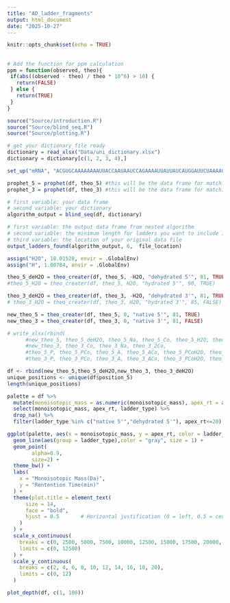 ```yaml
---
title: "AD_ladder_fragments"
output: html_document
date: "2025-10-27"
---
```


```r
knitr::opts_chunk$set(echo = TRUE)
```

## 
```r
# Add the function for ppm calculation
ppm = function(observed, theo){
 if(abs((observed - theo) / theo * 10^6) > 10) {
   return(FALSE)
 } else {
   return(TRUE)
 }
}

source("Source/introduction.R")
source("Source/blind_seq.R")
source("Source/plotting.R")

# get your dictionary file ready
dictionary = read_xlsx("Data/uni_dictionary.xlsx")
dictionary = dictionary[c(1, 2, 3, 4),]

set_up("mRNA", "ACGUGCAAAAAAAAUUACCAAUAAUCCAGAAAAUUAUUAUCAUGGAUUCUAAAACGGAUUACCAGGGAUUUCAGUCGAUGU", "Data/Enzyme_AD/FlucmRNA_NIST_MazF1FA20min_T01_251023_SG_xiaohong_new.xlsx", "peptide", 330000, 0, 21)
```

```r
prophet_5 = prophet(df, theo_5) #this will be the data frame for matching result, name it whatever you want
prophet_3 = prophet(df, theo_3) #this will be the data frame for matching result, name it whatever you want

# first variable: your data frame
# second variable: your dictionary
algorithm_output = blind_seq(df, dictionary)

# first variable: the output data frame from nested algorithm
# second variable: the minimum length for ladders you want to include in your result file
# third variable: the location of your original data file
output_ladders_found(algorithm_output, 6,  file_location)
```

```r
assign("H2O", 18.01528, envir = .GlobalEnv)
assign("H", 1.00784, envir = .GlobalEnv)

theo_5_deH2O = theo_creater(df, theo_5, -H2O, "dehydrated 5'", 81, TRUE)
#theo_5_H2O = theo_creater(df, theo_5, H2O, "hydrated 5'", 90, TRUE)

theo_3_deH2O = theo_creater(df, theo_3, -H2O, "dehydrated 3'", 81, TRUE)
# theo_3_H2O = theo_creater(df, theo_3, H2O, "hydrated 3'", 85, FALSE)

new_theo_5 = theo_creater(df, theo_5, 0, "native 5'", 81, TRUE)
new_theo_3 = theo_creater(df, theo_3, 0, "native 3'", 81, FALSE)

# write_xlsx(rbind(
      #new_theo_5, theo_5_deH2O, theo_5_Na, theo_5_Co, theo_5_H2O, theo_5_K), "Sec_May_all_layers.xlsx")#\theo_5_2Co, 
      #new_theo_3, theo_3_Co, theo_3_Na, theo_3_2Co,
      #theo_5_P, theo_5_PCo, theo_5_A, theo_5_ACo, theo_5_PCoH2O, theo_5_PH2O,
      #theo_3_P, theo_3_PCo, theo_3_A, theo_3_ACo, theo_3_PCoH2O, theo_3_PH2O), "Sec_May_all_layers.xlsx")
```

```r
df <- rbind(new_theo_5,theo_5_deH2O,new_theo_3, theo_3_deH2O)
unique_positions <- unique(df$position_5)
length(unique_positions)
```

```r
palette = df %>% 
  mutate(monoisotopic_mass = as.numeric(monoisotopic_mass), apex_rt = as.numeric(apex_rt)) %>% 
  select(monoisotopic_mass, apex_rt, ladder_type) %>% 
  drop_na() %>% 
  filter(ladder_type %in% c("native 5'","dehydrated 5'"), apex_rt<=20)

ggplot(palette, aes(x = monoisotopic_mass, y = apex_rt, color = ladder_type)) +
  geom_line(aes(group = ladder_type),color = "gray", size = 1) +
  geom_point(
        alpha=0.9,
        size=2) +
  theme_bw() +
  labs(
    x = "Monoisotopic Mass(Da)",
    y = "Rentention Time(min)"
  ) +
  theme(plot.title = element_text(
      size = 14,        
      face = "bold",    
      hjust = 0.5       # Horizontal justification (0 = left, 0.5 = center, 1 = right)
    )
  ) +
  scale_x_continuous(
    breaks = c(0, 2500, 5000, 7500, 10000, 12500, 15000, 17500, 20000, 22500,25000),
    limits = c(0, 12500)
  ) +
  scale_y_continuous(
    breaks = c(2, 4, 6, 8, 10, 12, 14, 16, 18, 20),
    limits = c(0, 12)
  )
```

```r
plot_depth(df, c(1, 100))
```

